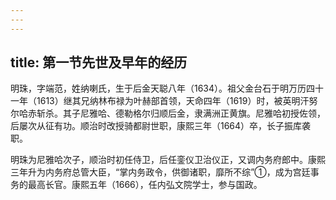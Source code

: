 ```yaml
---
---
---
```

title: 第一节先世及早年的经历
---



明珠，字端范，姓纳喇氏，生于后金天聪八年（1634）。祖父金台石于明万历四十一年（1613）继其兄纳林布禄为叶赫部首领，天命四年（1619）时，被英明汗努尔哈赤斩杀。其子尼雅哈、德勒格尔归顺后金，隶满洲正黄旗。尼雅哈初授佐领，后屡次从征有功。顺治时改授骑都尉世职，康熙三年（1664）卒，长子振库袭职。

明珠为尼雅哈次子，顺治时初任侍卫，后任銮仪卫治仪正，又调内务府郎中。康熙三年升为内务府总管大臣，“掌内务政令，供御诸职，靡所不综”①，成为宫廷事务的最高长官。康熙五年（1666），任内弘文院学士，参与国政。